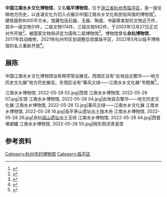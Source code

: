 {{Infobox Museum
 |name          = 中国江南水乡文化博物馆
 |image         = 江南水乡博物馆, 2022-05-28 01.jpg
 |imagesize     = 280px
 |caption       = 左侧为西馆，右侧为东馆，摄于2022年
 |map_type      = 
 |map_caption   = 
 |latitude      = 
 |longitude     = 
 |established   = 2003年
 |dissolved     = 
 |location      = [[杭州市|杭州市]][[临平区|临平区]][[南苑街道_(杭州市)|南苑街道]]
 |type          = 历史博物馆
 |visitors      = 
 |director      = 
 |curator       = 
 |publictransit = 
 |website       = 
}}
'''中国江南水乡文化博物馆'''，又名'''临平博物馆'''，位于[[浙江省|浙江省]][[杭州市|杭州市]][[临平区|临平区]]，是一座反映地方历史，以良渚文化为切入点展示中国江南水乡文化和民俗风情的博物馆<ref>{{Cite web |url=http://www.zjww.gov.cn/museum/2006-01-11/48794592.shtml |title=浙江省文物局-江南水乡文化博物馆 |access-date=2016-01-12 |archive-url=https://web.archive.org/web/20160412221233/http://zjww.gov.cn/museum/2006-01-11/48794592.shtml |archive-date=2016-04-12 |dead-url=yes }}</ref>，建筑面积8000平方米，馆藏包括石器、玉器、陶瓷、书画等类型的文物近万件，其中一级文物31件，二级文物174件，三级文物582件，于2003年12月27日正式对外开放<ref>{{Cite web |url=http://www.yhsz.gov.cn/wap/detail.aspx?artid=1160&classid=41 |title=余杭史志-中国江南水乡文化博物馆 |accessdate=2016-01-12 |archive-date=2019-01-23 |archive-url=https://web.archive.org/web/20190123230457/http://www.yhsz.gov.cn/wap/detail.aspx?artid=1160&classid=41 |dead-url=no }}</ref>，被国家文物局评定为国有二级博物馆<ref>{{Cite web |url=http://www.ncha.gov.cn/art/2014/5/29/art_1058_62701.html |title=2012年度全国博物馆名录 |accessdate=2019-12-19 |archive-date=2015-09-24 |archive-url=https://web.archive.org/web/20150924114550/http://www.sach.gov.cn/art/2014/5/29/art_1058_62701.html |dead-url=no }}</ref>。博物馆曾名'''余杭博物馆'''，2017年启动维修，2021年杭州市区划调整后改属临平区，2022年5月以临平博物馆的名义重新开放<ref>{{cite web|url=https://hznews.hangzhou.com.cn/chengshi/content/2022-05/17/content_8255643.htm|title=与江南水乡风情零距离“对话” 历时三年闭馆装修的临平博物馆精彩亮相|publisher=杭州日报|author=涂玥|date=2022-05-17|accessdate=2022-05-28|archiveurl=http://web.archive.org/web/20220528025555/https://hznews.hangzhou.com.cn/chengshi/content/2022-05/17/content_8255643.htm|archivedate=2022-05-28|dead-url=no}}</ref>。

== 展陈 ==
中国江南水乡文化博物馆设有两项常设展览。西馆区设有“此地自古繁华——地方历史文化展”地方历史展览。东馆区设有“春风又绿——江南水乡文化展”专题展<ref>{{cite web|url=https://hznews.hangzhou.com.cn/wenti/content/2022-05/26/content_8264368_0.htm|title=阔别三年的中国江南水乡文化博物馆换羽归来！|author=储帆|publisher=杭州网|date=2022-05-26|accessdate=2022-05-29}}</ref>。

<gallery widths=“180”>
江南水乡博物馆, 2022-05-28 02.jpg|西馆
江南水乡博物馆, 2022-05-28 07.jpg|东馆
江南水乡博物馆, 2022-05-28 04.jpg|此地自古繁华——地方历史文化展
江南水乡博物馆, 2022-05-28 12.jpg|春风又绿——江南水乡文化展
江南水乡博物馆, 2022-05-28 18.jpg|临平茅山遗址出土独木舟
江南水乡博物馆, 2022-05-28 26.jpg|余杭[[瑶山遗址|瑶山遗址]]出土玉琮
江南水乡博物馆, 2022-05-28 44.jpg|西晋堆塑罐
江南水乡博物馆, 2022-05-28 50.jpg|桃形倒流青瓷壶
</gallery>

== 参考资料 ==
{{commonscat|Chiangnan Watery Region Culture Museum of China}}
{{reflist}}

{{杭州博物馆列表}}

[[Category:杭州市的博物馆|Category:杭州市的博物馆]]
[[Category:临平区|Category:临平区]]